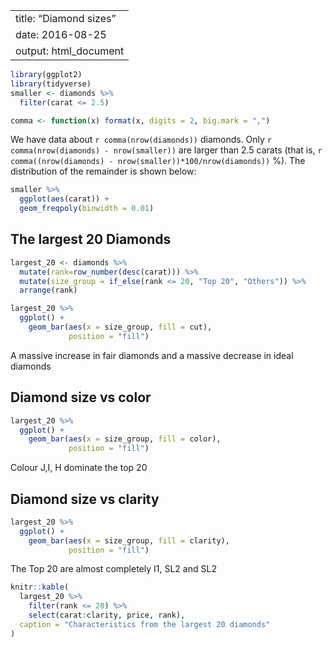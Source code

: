 --
title: "Diamond sizes"
date: 2016-08-25
output: html_document
---

```r
library(ggplot2)
library(tidyverse)
smaller <- diamonds %>% 
  filter(carat <= 2.5)

comma <- function(x) format(x, digits = 2, big.mark = ",")
```

We have data about `r comma(nrow(diamonds))` diamonds. Only 
`r comma(nrow(diamonds) - nrow(smaller))` are larger than
2.5 carats (that is, `r comma((nrow(diamonds) - nrow(smaller))*100/nrow(diamonds))` %). The distribution of the remainder is shown
below:

```r
smaller %>% 
  ggplot(aes(carat)) + 
  geom_freqpoly(binwidth = 0.01)
```

##  The largest 20 Diamonds

```r

largest_20 <- diamonds %>% 
  mutate(rank=row_number(desc(carat))) %>% 
  mutate(size_group = if_else(rank <= 20, "Top 20", "Others")) %>% 
  arrange(rank)
```


```r
largest_20 %>% 
  ggplot() +
    geom_bar(aes(x = size_group, fill = cut),
             position = "fill")

```
A massive increase in fair diamonds and a massive decrease in ideal diamonds

## Diamond size vs color
```r
largest_20 %>% 
  ggplot() +
    geom_bar(aes(x = size_group, fill = color),
             position = "fill")

```
Colour J,I, H dominate the top 20

## Diamond size vs clarity
```r
largest_20 %>% 
  ggplot() +
    geom_bar(aes(x = size_group, fill = clarity),
             position = "fill")

```
The Top 20 are almost completely I1, SL2 and SL2


```r
knitr::kable(
  largest_20 %>% 
    filter(rank <= 20) %>% 
    select(carat:clarity, price, rank),
  caption = "Characteristics from the largest 20 diamonds"
)

```


